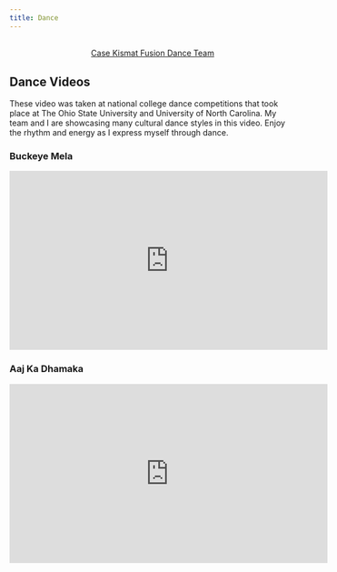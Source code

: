 ```yaml
---
title: Dance
---
```


```{=html}
<div  style="margin: 30px; text-align: center;">
<a class="btn btn-primary" href="https://casekismat.wixsite.com/casekismat" role="button" target="_blank" style="padding: 15px 30px;">Case Kismat Fusion Dance Team</a>
</div>
```

## Dance Videos

These video was taken at national college dance competitions that took place at The Ohio State University and University of North Carolina. My team and I are showcasing many cultural dance styles in this video. Enjoy the rhythm and energy as I express myself through dance.

### Buckeye Mela

<iframe width="560" height="315" src="https://www.youtube.com/embed/JkfYOeZqrpY?si=8cK9puRHBXlPsofb" title="YouTube video player" frameborder="0" allow="accelerometer; autoplay; clipboard-write; encrypted-media; gyroscope; picture-in-picture; web-share" allowfullscreen></iframe>

### Aaj Ka Dhamaka

<iframe width="560" height="315" src="https://www.youtube.com/embed/olwJh5W2WCA?si=shXcVOITIp8GGQQR" title="YouTube video player" frameborder="0" allow="accelerometer; autoplay; clipboard-write; encrypted-media; gyroscope; picture-in-picture; web-share" allowfullscreen></iframe>

